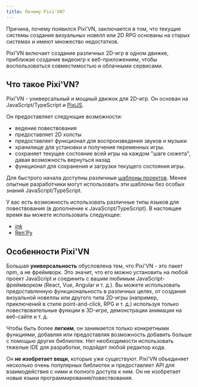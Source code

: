 ```yaml
---
title: Почему Pixi'VN?
---
```


Причина, почему появился Pixi’VN, заключается в том, что текущие системы создания визуальных новелл или 2D RPG основаны на старых системах и имеют множество недостатков.

Pixi’VN включает создание различных 2D-игр в одном движке, приближая создание видеоигр к веб-приложениям, чтобы воспользоваться совместимостью и облачными сервисами.

## Что такое Pixi'VN?

Pixi'VN - универсальный и мощный движок для 2D-игр. Он основан на JavaScript/TypeScript и [PixiJS](https://pixijs.com/).

Он предоставляет следующие возможности:

- ведение повествования
- предоставляет 2D холсты
- предоставляет функционал для воспроизведения звуков и музыки
- хранилище для установки и получения переменных игры.
- сохраняет текущее состояние всей игры на каждом "шаге сюжета", давая возможность вернуться назад
- функционал для сохранения и загрузки текущего состояния игры.

Для быстрого начала доступны различные [шаблоны проектов](/start/getting-started#project-initialization/start/getting-started#project-initialization). Менее опытные разработчики могут использовать эти шаблоны без особых знаний JavaScript/TypeScript.

У вас есть возможность использовать различные типы языков для повествования (в дополнение к JavaScript/TypeScript). В настоящее время вы можете использовать следующее:

- [_ink_](/ink/ink)
- [Ren'Py](/renpy/renpy)

## Особенности Pixi'VN

Большая **универсальность** обусловлена тем, что Pixi'VN - это пакет npm, а не фреймворк. Это значит, что его можно установить на любой проект JavaScript и соединить с вашим любимым JavaScript-фреймворком (React, Vue, Angular и т. д.).
Вы можете использовать предоставленную функциональность в различных целях, от создания визуальной новеллы или другого типа 2D-игры (например, приключений в стиле point-and-click, RPG и т. д.) используя только повествовательные функции в 3D-игре, демонстрации анимации на веб-сайте и т. д.

Чтобы быть более **легким**, он занимается только конкретными функциями, добавляя или предоставляя возможность добавить больше с помощью других библиотек. Нет необходимости использовать тяжелые IDE для разработки, подойдет любой редактор кода.

Он **не изобретает вещи**, которые уже существуют. Pixi'VN объединяет несколько очень популярных библиотек и предоставляет API для взаимодействия с ними и полного доступа к ним. Он не изобретает новые языки программирования/повествования.
